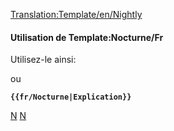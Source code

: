 <noinclude>[[Translation:Template/en/Nightly]]</noinclude><noinclude>
</noinclude>{{fr/Fenêtre de message| type  = annonce
| image = en/NightlyIcon.png
| text  = <strong>Constructions de nuit</strong><br />Les fonctionnalités mentionnées dans cette section ne sont actuellement disponibles que dans les versions non en production, comme les [[fr/Archive/Community/Construction de nuit|constructions de nuit]], les bêtas ou les versions candidates. {{{1|}}}
}}<noinclude>

====Utilisation de Template:Nocturne/Fr====
Utilisez-le ainsi:

 {{en/S|fr/Nocturne}}

ou

 '''<nowiki>{{fr/Nocturne|Explication}}</nowiki>'''

[[Category:fr/Modèles|N]][[Category:fr/Infobox|N]]</noinclude>